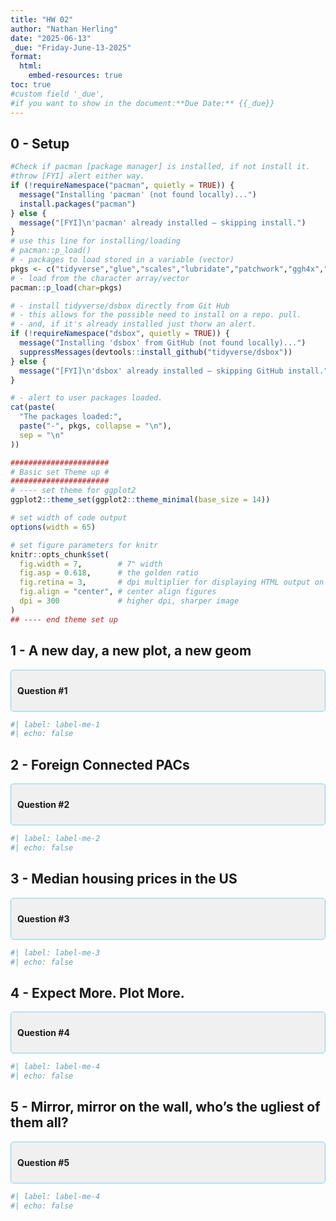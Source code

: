 ```yaml
---
title: "HW 02"
author: "Nathan Herling"
date: "2025-06-13"
_due: "Friday-June-13-2025"   
format: 
  html:
    embed-resources: true
toc: true
#custom field '_due', 
#if you want to show in the document:**Due Date:** {{_due}}
---
```


## 0 - Setup

```r
#Check if pacman [package manager] is installed, if not install it.
#throw [FYI] alert either way.
if (!requireNamespace("pacman", quietly = TRUE)) {
  message("Installing 'pacman' (not found locally)...")
  install.packages("pacman")
} else {
  message("[FYI]\n'pacman' already installed — skipping install.")
}
# use this line for installing/loading
# pacman::p_load()
# - packages to load stored in a variable (vector)
pkgs <- c("tidyverse","glue","scales","lubridate","patchwork","ggh4x","ggrepel","openintro")
# - load from the character array/vector
pacman::p_load(char=pkgs)

# - install tidyverse/dsbox directly from Git Hub
# - this allows for the possible need to install on a repo. pull.
# - and, if it's already installed just thorw an alert.
if (!requireNamespace("dsbox", quietly = TRUE)) {
  message("Installing 'dsbox' from GitHub (not found locally)...")
  suppressMessages(devtools::install_github("tidyverse/dsbox"))
} else {
  message("[FYI]\n'dsbox' already installed — skipping GitHub install.")
}

# - alert to user packages loaded.
cat(paste(
  "The packages loaded:",
  paste("-", pkgs, collapse = "\n"),
  sep = "\n"
))

######################
# Basic set Theme up #
######################
# ---- set theme for ggplot2
ggplot2::theme_set(ggplot2::theme_minimal(base_size = 14))

# set width of code output
options(width = 65)

# set figure parameters for knitr
knitr::opts_chunk$set(
  fig.width = 7,        # 7" width
  fig.asp = 0.618,      # the golden ratio
  fig.retina = 3,       # dpi multiplier for displaying HTML output on retina
  fig.align = "center", # center align figures
  dpi = 300             # higher dpi, sharper image
)
## ---- end theme set up
```

## 1 - A new day, a new plot, a new geom
<div style="background-color:#f0f0f0; padding:10px; border-radius:5px; border:1px solid #87CEEB;">
<b>Question #1</b><br>

</div>
```r
#| label: label-me-1
#| echo: false

```

## 2 - Foreign Connected PACs
<div style="background-color:#f0f0f0; padding:10px; border-radius:5px; border:1px solid #87CEEB;">
<b>Question #2</b><br>

</div>
```r
#| label: label-me-2
#| echo: false

```

## 3 - Median housing prices in the US
<div style="background-color:#f0f0f0; padding:10px; border-radius:5px; border:1px solid #87CEEB;">
<b>Question #3</b><br>

</div>
```r
#| label: label-me-3
#| echo: false

```


## 4 - Expect More. Plot More.
<div style="background-color:#f0f0f0; padding:10px; border-radius:5px; border:1px solid #87CEEB;">
<b>Question #4</b><br>

</div>
```r
#| label: label-me-4
#| echo: false

```
## 5 - Mirror, mirror on the wall, who’s the ugliest of them all?
<div style="background-color:#f0f0f0; padding:10px; border-radius:5px; border:1px solid #87CEEB;">
<b>Question #5</b><br>

</div>
```r
#| label: label-me-4
#| echo: false

```

